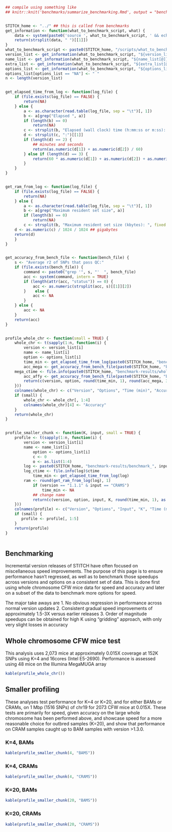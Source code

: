 ```r

## compile using something like
## knitr::knit('benchmarks/summarize_benchmarking.Rmd', output = "benchmarks/summarize_benchmarking.md"); system("rsync -av benchmarks/summarize_benchmarking.md florence:~/")


STITCH_home <- "../" ## this is called from benchmarks
get_information <- function(what_to_benchmark_script, what) {
    data <- system(paste0('source ', what_to_benchmark_script, ' && echo ', what), intern = TRUE)
    return(strsplit(data, " ")[[1]])
}
what_to_benchmark_script <- paste0(STITCH_home, "/scripts/what_to_benchmark.sh")
version_list <- get_information(what_to_benchmark_script, "${version_list[@]}")
name_list <- get_information(what_to_benchmark_script, "${name_list[@]}")
extra_list <- get_information(what_to_benchmark_script, "${extra_list[@]}")
options_list <- get_information(what_to_benchmark_script, "${options_list[@]}")
options_list[options_list == "NA"] <- " "
n <- length(version_list)


get_elapsed_time_from_log <- function(log_file) {
    if (file.exists(log_file) == FALSE) {
        return(NA)
    } else {
        a <- as.character(read.table(log_file, sep = "\t")[, 1])
        b <- a[grep("Elapsed ", a)]
        if (length(b) == 0)
            return(NA)
        c <- strsplit(b, "Elapsed (wall clock) time (h:mm:ss or m:ss): ", fixed = TRUE)[[1]][2]
        d <- strsplit(c, ":")[[1]]
        if (length(d) == 2) {
            ## minutes and seconds
            return(as.numeric(d[1]) + as.numeric(d[2]) / 60)
        } else if (length(d) == 3) {
            return(60 * as.numeric(d[1]) + as.numeric(d[2]) + as.numeric(d[3]) / 60)
        }
    }
}


get_ram_from_log <- function(log_file) {
    if (file.exists(log_file) == FALSE) {
        return(NA)
    } else {
        a <- as.character(read.table(log_file, sep = "\t")[, 1])
        b <- a[grep("Maximum resident set size", a)]
        if (length(b) == 0)
            return(NA)
        c <- strsplit(b, "Maximum resident set size (kbytes): ", fixed = TRUE)[[1]][2]
	d <- as.numeric(c) / 1024 / 1024 ## gigabytes
	return(d)
    }
}


get_accuracy_from_bench_file <- function(bench_file) {
    s <- "Average r2 of SNPs that pass QC:"    
    if (file.exists(bench_file)) {
        command <- paste0("grep '", s, "'  ", bench_file)
        acc <- system(command, intern = TRUE)
        if (length(attr(acc, "status")) == 0) {
            acc <- as.numeric(strsplit(acc, s)[[1]][2])
        }    else {
            acc <- NA
        } 
    } else {
        acc <- NA
    }
    return(acc)
}


profile_whole_chr <- function(small = TRUE) {
    whole_chr <- t(sapply(1:n, function(i) {
        version <- version_list[i]
        name <- name_list[i]
        option <- options_list[i]
        time_min <- get_elapsed_time_from_log(paste0(STITCH_home, "benchmark-results/whole_chr_CFW_", name, ".txt"))
        acc_mega <- get_accuracy_from_bench_file(paste0(STITCH_home, "benchmark-results/whole_chr_CFW_", name, ".megamuga.txt"))
	mega_ctime <- file.info(paste0(STITCH_home, "benchmark-results/whole_chr_CFW_", name, ".megamuga.txt"))$ctime
        acc_affy <- get_accuracy_from_bench_file(paste0(STITCH_home, "benchmark-results/whole_chr_CFW_", name, ".affy.txt"))        
        return(c(version, option, round(time_min, 1), round(acc_mega, 3), round(acc_affy, 3), as.character(mega_ctime), name))
    }))
    colnames(whole_chr) <- c("Version", "Options", "Time (min)", "Accuracy (Mega)", "accuracy (Affy)", "Mega ctime", "Name")
    if (small) {
        whole_chr <- whole_chr[, 1:4]
        colnames(whole_chr)[4] <- "Accuracy"
    }
    return(whole_chr)
}


profile_smaller_chunk <- function(K, input, small = TRUE) {
    profile <- t(sapply(1:n, function(i) {
        version <- version_list[i]
    	name <- name_list[i]
            option <- options_list[i]
            c <- 0
            o <- as.list(1:4)
	    log <- paste0(STITCH_home, "benchmark-results/benchmark_", input, "_", K, "_", name, ".txt")
	    log_ctime <- file.info(log)$ctime
            time_min <- get_elapsed_time_from_log(log)
	    ram <- round(get_ram_from_log(log), 1)
            if (version == "1.1.1" & input == "CRAMS")
                time_min <- NA
            ## change name
            return(c(version, option, input, K, round(time_min, 1), as.character(log_ctime), ram))
    }))
    colnames(profile) <- c("Version", "Options", "Input", "K", "Time (min)", "Log ctime", "RAM (Gbyte)")
    if (small) {
       profile <- profile[, 1:5]
    }  
    return(profile)
}



```
## Benchmarking

Incremental version releases of STITCH have often focused on miscellaneous speed improvements. The purpose of this page is to ensure performance hasn't regressed, as well as to benchmark those speedups across versions and options on a consistent set of data. This is done first using whole chromosome CFW mice data for speed and accuracy and later on a subset of the data to benchmark more options for speed.

The major take aways are
1. No obvious regression in performance across normal version updates
2. Consistent gradual speed improvements of approximately 1.5-3X versus earlier releases
3. Order of magnitude speedups can be obtained for high K using "gridding" approach, with only very slight losses in accuracy


## Whole chromosome CFW mice test

This analysis uses 2,073 mice at approximately 0.015X coverage at 152K SNPs using K=4 and 16cores (Intel E5-2690). Performance is assessed using 48 mice on the Illumina MegaMUGA array

```r
kable(profile_whole_chr())
```



## Smaller profiling

These analyses test performance for K=4 or K=20, and for either BAMs or CRAMs, on 1 Mbp (1516 SNPs) of chr19 for 2073 CFW mice at 0.015X. These tests are primarily for speed, given accuracy on the large whole chromosome has been performed above, and showcase speed for a more reasonable choice for outbred samples (K=20), and show that performance on CRAM samples caught up to BAM samples with version >1.3.0.

### K=4, BAMs
```r
kable(profile_smaller_chunk(4, "BAMS"))
```

### K=4, CRAMs
```r
kable(profile_smaller_chunk(4, "CRAMS"))
```

### K=20, BAMs
```r
kable(profile_smaller_chunk(20, "BAMS"))
```

### K=20, CRAMs
```r
kable(profile_smaller_chunk(20, "CRAMS"))
```
